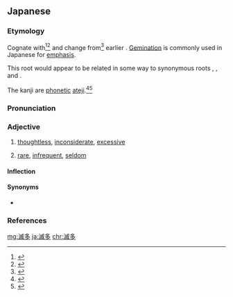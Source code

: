 ==Japanese==
{{ja-kanjitab|めつ|た|k1=めっ|yomi=o}}

===Etymology===
Cognate with<ref name="KDJ">{{R:Kokugo Dai Jiten}}</ref><ref name="DJR">{{R:Daijirin}}</ref> and change from<ref name="KDJ">{{R:Kokugo Dai Jiten}}</ref> earlier {{ja-r|めた|gloss=thoughtless, rash, immoderate, excessive}}.  [[gemination|Gemination]] is commonly used in Japanese for [[emphasis]].

This root {{ja-r|めた}} would appear to be related in some way to synonymous roots {{ja-r|めちゃ}}, {{ja-r|むちゃ}}, and {{ja-r|むさ}}.

The kanji are [[phonetic]] [[ateji]].<ref name="KDJ">{{R:Kokugo Dai Jiten}}</ref><ref name="DJR">{{R:Daijirin}}</ref>

===Pronunciation===
{{ja-pron|yomi=goon|めった|acc=1|acc_ref=DJR}}

===Adjective===
{{ja-adj|めった|infl=na}}

# [[thoughtless]], [[inconsiderate]], [[excessive]]
#: {{ja-usex|'''滅多'''なことを言うな！|'''めった''' な こと を いう な！|Don't say such '''thoughtless''' things! → Don't be talking '''stupid'''!}}
# [[rare]], [[infrequent]], [[seldom]] {{qualifier|when followed by a negative; compare the English construction {{m|en|not}} + {{m|en|too much}}}}
#: {{ja-usex|ここは'''滅多'''に雪は降りません。|^ここ は '''めった''' に ゆき は ふりません。|It '''rare'''ly snows here.}}

====Inflection====
{{ja-na|めった}}

====Synonyms====
* {{sense|rare}} {{ja-r|稀|まれ}}

===References===
<references/>

[[mg:滅多]]
[[ja:滅多]]
[[chr:滅多]]